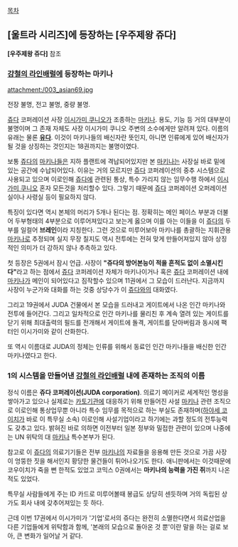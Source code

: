 [[목차]]

== [울트라 시리즈]에 등장하는 [우주제왕 쥬다] ==
'''[우주제왕 쥬다]''' 참조

=== [[강철의 라인배럴]]에 등장하는 마키나 ===
attachment:/003_asian69.jpg


전장 불명, 전고 불명, 중량 불명.

[[쥬다]] 코퍼레이션 사장 [[이시가미 쿠니오]]가 조종하는 [[마키나]]. 용도, 기능 등 거의 대부분이 불명이며 그 존재 자체도 사장 이시가미 쿠니오 주변의 소수에게만 알려져 있다. 이름의 유래는 물론 '''[[유다]]'''. 이것이 마키나들의 배신자란 뜻인지, 아니면 인류에게 있어 배신자가 될 것을 상징하는 것인지는 18권까지는 불명이였다.

보통 [[쥬다]]의 [[마키나]]들은 지하 플랜트에 격납되어있지만 본 [[마키나]]는 사장실 바로 밑에 있는 공간에 수납되어있다. 이유는 거의 모르지만 [[쥬다]] 코퍼레이션의 중추 시스템으로 사용되고 있으며 이로인해 [[쥬다]]에 관련된 통상, 특수 가리지 않는 임무수행 하에서 [[이시가미 쿠니오]] 혼자 모든것을 처리할수 있다. 그렇기 때문에 [[쥬다]] 코퍼레이션 오퍼레이션실이나 사령실 등이 필요하지 않다.

특징이 있다면 역시 본체의 머리가 5개나 된다는 점. 정확히는 메인 페이스 부분과 더불어 두부형태의 4부분으로 이루어져있다고 보는게 옳으며 이를 아는 이들을 이 [[쥬다]]의 두부를 일컬어 '''브레인'''이라 지칭한다. 그런 것으로 미루어보아 마키나를 총괄하는 지휘관용 [[마키나]]로 추정되며 실지 무장 칠지도 역시 전투에는 전혀 맞게 만들어져있지 않아 상징적인 의미가 더 강하지 않나 추측하고 있다.

첫 등장은 5권에서 잠시 언급. 사장이 '''"쥬다의 방어본능이 적을 흔적도 없이 소멸시킨다"'''라고 하는 점에서 [[쥬다]] 코퍼레이션 자체가 마키나이거나 혹은 [[쥬다]] 코퍼레이션 내에 [[마키나]]가 메인이 되어있다고 짐작할수 있으며 11권에서 그 모습이 드러난다. 지금까지 사장이 누군가와 대화를 하는 것중 상당수가 이 [[쥬다]]와의 대화였다.

그리고 19권에서 JUDA 건물에서 본 모습을 드러내고 게이트에서 나온 인간 마키나와 전투에 들어간다. 그리고 일차적으로 인간 마키나를 물리친 후 계속 열려 있는 게이트를 닫기 위해 최대출력의 필드를 전개해서 게이트에 돌격, 게이트를 닫아버림과 동시에 팩터인 이시가미와 같이 산화한다. 

또 역시 이름대로 JUDA의 정체는 인류를 위해서 동료인 인간 마키나들을 배신한 인간 마키나였다고 한다. 

=== 1의 시스템을 만들어낸 [[강철의 라인배럴]] 내에 존재하는 조직의 이름 === 
정식 이름은 '''쥬다 코퍼레이션(JUDA corporation)'''. 의료기 메이커로 세계적인 명성을 쌓아가고 있으나 실제로는 [[카토기관]]에 대응하기 위해 만들어진 사설 [[마키나]] 관련 조직으로 이로인해 통상업무뿐 아니라 특수 임무를 목적으로 하는 부실도 존재하며([[하야세 코이치]]가 바로 이 특무실 소속) 이로인해 사설기업이라고 하기에는 과할 정도의 전투능력도 갖추고 있다. 밝혀진 바로 의하면 이전부터 일본 정부와 밀접한 관련이 있으며 나중에는 UN 위탁의 대 [[마키나]] 특수본부가 된다.

참고로 이 [[쥬다]]의 의료기기들은 전부 [[마키나]]의 자료들을 응용해 만든 것으로 가끔 사장이 엉뚱한 짓을 해서인지 황당한 물건들이 튀어나오기도 한다. 애니판에서는 이것때문에 코우이치가 죽을 뻔 한적도 있었고 코믹스 0권에서는 '''마키나의 능력을 가진 쥐'''까지 나온적도 있었다. 

특무실 사람들에게 주는 ID 카드로 미루어볼때 봉급도 상당히 센듯하며 거의 독립된 상가도 회사 내에 갖추어져있는 듯 하다. 

근데 이번 17권에서 이시가미가 '기업'로서의 쥬다는 완전히 소멸한다면서 의료산업을 다른 기업들에게 위탁함과 함께, '본래의 모습으로 돌아온 것 뿐'이란 말을 하는 걸로 보아, 큰 변화가 일어날 거 같다.

